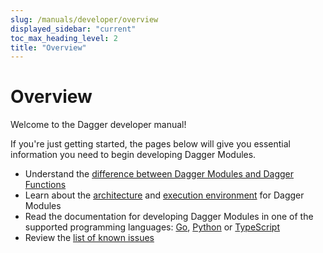 ```yaml
---
slug: /manuals/developer/overview
displayed_sidebar: "current"
toc_max_heading_level: 2
title: "Overview"
---
```


# Overview

Welcome to the Dagger developer manual!

If you're just getting started, the pages below will give you essential information you need to begin developing Dagger Modules.

- Understand the [difference between Dagger Modules and Dagger Functions](../overview/382910-modules-vs-functions.mdx)
- Learn about the [architecture](../overview/482011-architecture.mdx) and [execution environment](../overview/942201-execution-environment.mdx) for Dagger Modules
- Read the documentation for developing Dagger Modules in one of the supported programming languages: [Go](../go/index.mdx), [Python](../python/index.mdx) or [TypeScript](../typescript/index.mdx)
- Review the [list of known issues](../829091-known-issues.mdx)
